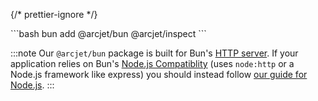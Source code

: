 
{/* prettier-ignore */}
<SelectableContent client:load frameworkSwitcher>
<div>
```bash
bun add @arcjet/bun @arcjet/inspect
```
</div>
</SelectableContent>

:::note Our `@arcjet/bun` package is built for Bun's
[HTTP server](https://bun.sh/docs/api/http). If your application relies on Bun's
[Node.js Compatiblity](https://bun.sh/docs/runtime/nodejs-apis) (uses
`node:http` or a Node.js framework like express) you should instead follow
[our guide for Node.js](/email-validation/quick-start?f=node-js). :::
